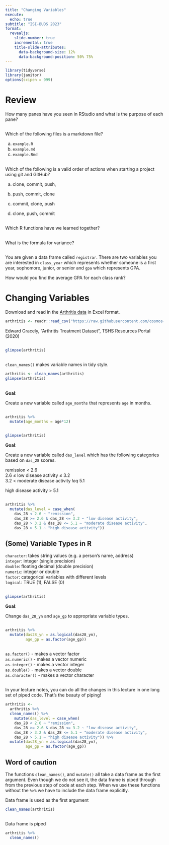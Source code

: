 ```yaml
---
title: "Changing Variables"
execute:
  echo: true
subtitle: "ISI-BUDS 2023"
format: 
  revealjs:
    slide-number: true
    incremental: true
    title-slide-attributes: 
      data-background-size: 12%
      data-background-position: 50% 75%
---
```


```r
library(tidyverse)
library(janitor)
options(scipen = 999)
```


# Review

How many panes have you seen in RStudio and what is the purpose of each pane?

##

Which of the following files is a markdown file?

a. `example.R`  
b. `example.md`  
c. `example.Rmd`  

##

Which of the following is a valid order of actions when starting a project using git and GitHub?

a. clone, commit, push, 

b. push, commit, clone

c. commit, clone, push

d. clone, push, commit

##

Which R functions have we learned together?

##

What is the formula for variance?

##

You are given a data frame called `registrar`. There are two variables you are interested in `class_year` which represents whether someone is a first year, sophomore, junior, or senior and `gpa` which represents GPA. 

How would you find the average GPA for each class rank?

# Changing Variables


Download and read in the [Arthritis data](https://www.causeweb.org/tshs/arthritis-treatment/) in Excel format.


```r
arthritis <- readr::read_csv("https://raw.githubusercontent.com/cosmos-uci-dshs/data/main/RheumArth_Tx_AgeComparisons.csv") 
```

Edward Gracely, “Arthritis Treatment Dataset”, TSHS Resources Portal (2020)

##

```r
glimpse(arthritis)
```


##

`clean_names()` makes variable names in tidy style.

```r

arthritis <- clean_names(arthritis)
glimpse(arthritis)
```


##

**Goal**: 

Create a new variable called `age_months` that represents `age` in months.

##


```r
arthritis %>% 
  mutate(age_months = age*12)
```

##

```r
glimpse(arthritis)
```

**Goal**: 

Create a new variable called `das_level` which has the following categories based on `das_28` scores. 

remission < 2.6  
2.6 $\leq$ low disease activity $\leq$ 3.2  
3.2 < moderate disease activity $leq$ 5.1

high disease activity > 5.1


##


```r
arthritis %>% 
  mutate(das_level = case_when(
    das_28 < 2.6 ~ "remission", 
    das_28 >= 2.6 & das_28 <= 3.2 ~ "low disease activity",
    das_28 > 3.2 & das_28 <= 5.1 ~ "moderate disease activity",
    das_28 > 5.1 ~ "high disease activity")) 
```



## (Some) Variable Types in R

`character`: takes string values (e.g. a person's name, address)  
`integer`: integer (single precision)  
`double`: floating decimal (double precision)  
`numeric`: integer or double  
`factor`: categorical variables with different levels  
`logical`: TRUE (1), FALSE (0)  

##

```r
glimpse(arthritis)
```

**Goal**: 

Change `das_28_yn` and `age_gp` to appropriate variable types. 


##

```r
arthritis %>% 
  mutate(das28_yn = as.logical(das28_yn),
         age_gp = as.factor(age_gp)) 
```

##

`as.factor()` - makes a vector factor  
`as.numeric()` - makes a vector numeric  
`as.integer()` - makes a vector integer  
`as.double()` - makes a vector double  
`as.character()` - makes a vector character  

##


In your lecture notes, you can do all the changes in this lecture in one long set of piped code. That's the beauty of piping!

```r
arthritis <- 
  arthritis %>% 
  clean_names() %>% 
    mutate(das_level = case_when(
    das_28 < 2.6 ~ "remission", 
    das_28 >= 2.6 & das_28 <= 3.2 ~ "low disease activity",
    das_28 > 3.2 & das_28 <= 5.1 ~ "moderate disease activity",
    das_28 > 5.1 ~ "high disease activity")) %>% 
  mutate(das28_yn = as.logical(das28_yn),
         age_gp = as.factor(age_gp)) 
```



## Word of caution

The functions `clean_names()`, and `mutate()` all take a data frame as the first argument. Even though we do not see it, the data frame is piped through from the previous step of code at each step. 
When we use these functions without the `%>%` we have to include the data frame explicitly.



Data frame is used as the first argument
```r
clean_names(arthritis)
```



##

Data frame is piped

```r
arthritis %>% 
  clean_names()
```

